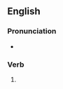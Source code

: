 ==English==

===Pronunciation===
* {{IPA|/daɪst/|lang=en}}

===Verb===
{{head|en|verb form}}

# {{en-past of|dice}}